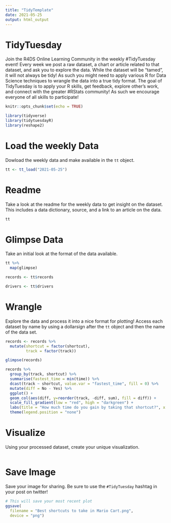 ```yaml
---
title: "TidyTemplate"
date: 2021-05-25
output: html_output
---
```


# TidyTuesday

Join the R4DS Online Learning Community in the weekly #TidyTuesday event!
Every week we post a raw dataset, a chart or article related to that dataset, and ask you to explore the data.
While the dataset will be “tamed”, it will not always be tidy! As such you might need to apply various R for Data Science techniques to wrangle the data into a true tidy format.
The goal of TidyTuesday is to apply your R skills, get feedback, explore other’s work, and connect with the greater #RStats community!
As such we encourage everyone of all skills to participate!

```r

knitr::opts_chunk$set(echo = TRUE)

library(tidyverse)
library(tidytuesdayR)
library(reshape2)

```

# Load the weekly Data

Dowload the weekly data and make available in the `tt` object.

```r

tt <- tt_load("2021-05-25")

```


# Readme

Take a look at the readme for the weekly data to get insight on the dataset.
This includes a data dictionary, source, and a link to an article on the data.

```r

tt

```


# Glimpse Data

Take an initial look at the format of the data available.

```r

tt %>% 
  map(glimpse)

records <- tt$records

drivers <- tt$drivers

```

# Wrangle

Explore the data and process it into a nice format for plotting! Access each dataset by name by using a dollarsign after the `tt` object and then the name of the data set.

```r

records <- records %>%
  mutate(shortcut = factor(shortcut),
         track = factor(track))

glimpse(records)

records %>% 
  group_by(track, shortcut) %>%
  summarise(fastest_time = min(time)) %>%
  dcast(track ~ shortcut, value.var = "fastest_time", fill = 0) %>%
  mutate(diff = No - Yes) %>%
  ggplot() +
  geom_col(aes(diff, y=reorder(track, -diff, sum), fill = diff)) +
  scale_fill_gradient(low = "red", high = "darkgreen") +
  labs(title = "How much time do you gain by taking that shortcut?", x = "Time (seconds) gained by taking shortcut", y = "Track") +
  theme(legend.position = "none")

```


# Visualize

Using your processed dataset, create your unique visualization.

```r


  
```

# Save Image

Save your image for sharing. Be sure to use the `#TidyTuesday` hashtag in your post on twitter! 

```r

# This will save your most recent plot
ggsave(
  filename = "Best shortcuts to take in Mario Cart.png",
  device = "png")

```
